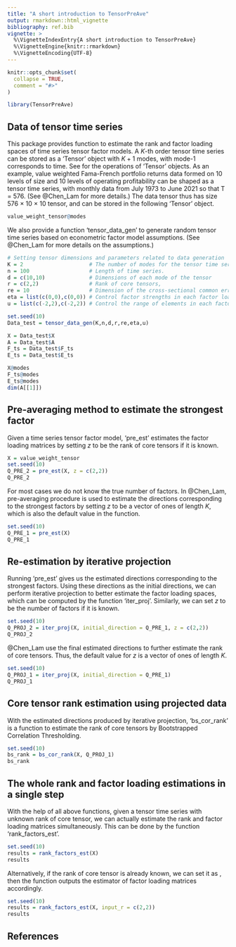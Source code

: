 ---
title: "A short introduction to TensorPreAve"
output: rmarkdown::html_vignette
bibliography: ref.bib
vignette: >
  %\VignetteIndexEntry{A short introduction to TensorPreAve}
  %\VignetteEngine{knitr::rmarkdown}
  %\VignetteEncoding{UTF-8}
---

```{r, include = FALSE}
knitr::opts_chunk$set(
  collapse = TRUE,
  comment = "#>"
)
```

```{r setup}
library(TensorPreAve)
```

## Data of tensor time series

This package provides function to estimate the rank and factor loading spaces of time series tensor factor models. A $K$-th order tensor time series can be stored as a 'Tensor' object with $K+1$ modes, with mode-1 corresponds to time. See \pkg{rTensor} for the operations of 'Tensor' objects. As an example, value weighted Fama-French portfolio returns data formed on 10 levels of size and 10 levels of operating profitability can be shaped as a tensor time series, with monthly data from July 1973 to June 2021 so that T = 576. (See @Chen_Lam for more details.) The data tensor thus has size 576 × 10 × 10 tensor, and can be stored in the following 'Tensor' object.

```{r}
value_weight_tensor@modes
```

We also provide a function 'tensor_data_gen' to generate random tensor time series based on econometric factor model assumptions. (See @Chen_Lam for more details on the assumptions.) 

```{r}
# Setting tensor dimensions and parameters related to data generation
K = 2                     # The number of modes for the tensor time series
n = 100                   # Length of time series.
d = c(10,10)              # Dimensions of each mode of the tensor
r = c(2,2)                # Rank of core tensors,
re = 10                   # Dimension of the cross-sectional common error
eta = list(c(0,0),c(0,0)) # Control factor strengths in each factor loading matrix
u = list(c(-2,2),c(-2,2)) # Control the range of elements in each factor loading matrix

set.seed(10)
Data_test = tensor_data_gen(K,n,d,r,re,eta,u)

X = Data_test$X
A = Data_test$A
F_ts = Data_test$F_ts
E_ts = Data_test$E_ts

X@modes
F_ts@modes
E_ts@modes
dim(A[[1]])
```



## Pre-averaging method to estimate the strongest factor

Given a time series tensor factor model, 'pre_est' estimates the factor loading matrices by setting $z$ to be the rank of core tensors if it is known. 

```{r}
X = value_weight_tensor
set.seed(10)
Q_PRE_2 = pre_est(X, z = c(2,2))
Q_PRE_2
```

For most cases we do not know the true number of factors. In @Chen_Lam, pre-averaging procedure is used to estimate the directions corresponding to the strongest factors by setting $z$ to be a vector of ones of length $K$, which is also the default value in the function.

```{r}
set.seed(10)
Q_PRE_1 = pre_est(X)
Q_PRE_1
```

## Re-estimation by iterative projection

Running 'pre_est' gives us the estimated directions corresponding to the strongest factors. Using these directions as the initial directions, we can perform iterative projection to better estimate the factor loading spaces, which can be computed by the function 'iter_proj'. Similarly, we can set $z$ to be the number of factors if it is known. 

```{r}
set.seed(10)
Q_PROJ_2 = iter_proj(X, initial_direction = Q_PRE_1, z = c(2,2))
Q_PROJ_2
```
@Chen_Lam use the final estimated directions to further estimate the rank of core tensors. Thus, the default value for $z$ is a vector of ones of length $K$.

```{r}
set.seed(10)
Q_PROJ_1 = iter_proj(X, initial_direction = Q_PRE_1)
Q_PROJ_1
```

## Core tensor rank estimation using projected data

With the estimated directions produced by iterative projection, 'bs_cor_rank' is a function to estimate the rank of core tensors by Bootstrapped Correlation Thresholding.

```{r}
set.seed(10)
bs_rank = bs_cor_rank(X, Q_PROJ_1)
bs_rank
```

## The whole rank and factor loading estimations in a single step

With the help of all above functions, given a tensor time series with unknown rank of core tensor, we can actually estimate the rank and factor loading matrices simultaneously. This can be done by the function 'rank_factors_est'.

```{r}
set.seed(10)
results = rank_factors_est(X)
results
```

Alternatively, if the rank of core tensor is already known, we can set it as \code{input_r}, then the function outputs the estimator of factor loading matrices accordingly.
```{r}
set.seed(10)
results = rank_factors_est(X, input_r = c(2,2))
results
```


## References








